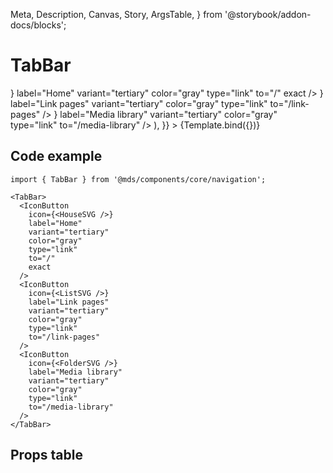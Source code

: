   Meta,
  Description,
  Canvas,
  Story,
  ArgsTable,
} from '@storybook/addon-docs/blocks';

<Meta title="Components/core/navigation/TabBar" component={TabBar} />

# TabBar

<Description of={TabBar} />


<Canvas className="fullframe" withToolbar>
  <Story
    name="Default"
    args={{
      children: (
        <>
          <IconButton
            icon={<HouseSVG />}
            label="Home"
            variant="tertiary"
            color="gray"
            type="link"
            to="/"
            exact
          />
          <IconButton
            icon={<ListSVG />}
            label="Link pages"
            variant="tertiary"
            color="gray"
            type="link"
            to="/link-pages"
          />
          <IconButton
            icon={<FolderSVG />}
            label="Media library"
            variant="tertiary"
            color="gray"
            type="link"
            to="/media-library"
          />
        </>
      ),
    }}
  >
    {Template.bind({})}
  </Story>
</Canvas>

## Code example

```tsx
import { TabBar } from '@mds/components/core/navigation';
```

```tsx
<TabBar>
  <IconButton
    icon={<HouseSVG />}
    label="Home"
    variant="tertiary"
    color="gray"
    type="link"
    to="/"
    exact
  />
  <IconButton
    icon={<ListSVG />}
    label="Link pages"
    variant="tertiary"
    color="gray"
    type="link"
    to="/link-pages"
  />
  <IconButton
    icon={<FolderSVG />}
    label="Media library"
    variant="tertiary"
    color="gray"
    type="link"
    to="/media-library"
  />
</TabBar>
```

## Props table

<ArgsTable of={TabBar} />
